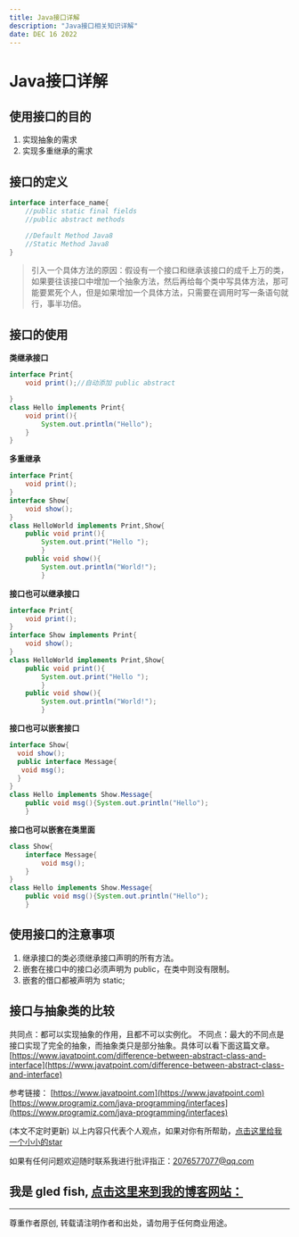 ```yaml
---
title: Java接口详解
description: "Java接口相关知识详解"
date: DEC 16 2022
---
```

# Java接口详解
## 使用接口的目的
1. 实现抽象的需求
2. 实现多重继承的需求
## 接口的定义
```java 
interface interface_name{
    //public static final fields
    //public abstract methods

    //Default Method Java8
    //Static Method Java8
}
```
>引入一个具体方法的原因：假设有一个接口和继承该接口的成千上万的类，如果要往该接口中增加一个抽象方法，然后再给每个类中写具体方法，那可能要累死个人，但是如果增加一个具体方法，只需要在调用时写一条语句就行，事半功倍。
## 接口的使用
__类继承接口__
```java
interface Print{
    void print();//自动添加 public abstract

}
class Hello implements Print{
    void print(){
        System.out.println("Hello");
    }
}
```
__多重继承__
```java
interface Print{  
    void print();  
}  
interface Show{  
    void show();  
}  
class HelloWorld implements Print,Show{  
    public void print(){
        System.out.print("Hello ");
        }  
    public void show(){
        System.out.println("World!");
        }  
```
__接口也可以继承接口__
```java
interface Print{  
    void print();  
}  
interface Show implements Print{  
    void show();  
}  
class HelloWorld implements Print,Show{  
    public void print(){
        System.out.print("Hello ");
        }  
    public void show(){
        System.out.println("World!");
        }  
```
__接口也可以嵌套接口__
```java
interface Show{  
  void show();  
  public interface Message{  
   void msg();  
  }  
}  
class Hello implements Show.Message{  
    public void msg(){System.out.println("Hello");
    }  
``` 
__接口也可以嵌套在类里面__
```java
class Show{
    interface Message{
        void msg();
    }
}
class Hello implements Show.Message{  
    public void msg(){System.out.println("Hello");
    }  
```
## 使用接口的注意事项
1. 继承接口的类必须继承接口声明的所有方法。
2. 嵌套在接口中的接口必须声明为 public，在类中则没有限制。
3. 嵌套的借口都被声明为 static;
## 接口与抽象类的比较
共同点：都可以实现抽象的作用，且都不可以实例化。
不同点：最大的不同点是接口实现了完全的抽象，而抽象类只是部分抽象。具体可以看下面这篇文章。
[https://www.javatpoint.com/difference-between-abstract-class-and-interface](https://www.javatpoint.com/difference-between-abstract-class-and-interface)




参考链接：
[https://www.javatpoint.com](https://www.javatpoint.com)
[https://www.programiz.com/java-programming/interfaces](https://www.programiz.com/java-programming/interfaces)

(本文不定时更新)
以上内容只代表个人观点，如果对你有所帮助，[点击这里给我一个小小的star](https://github.com/gledfish/blog)

如果有任何问题欢迎随时联系我进行批评指正：2076577077@qq.com  
 
我是 gled fish, [点击这里来到我的博客网站：](https://gledfish.netlify.app/)
---
---
尊重作者原创, 转载请注明作者和出处，请勿用于任何商业用途。
